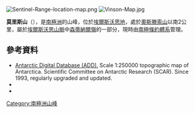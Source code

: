 {{coord|78|19|S|86|10|W|source:GNIS|display=title}}

[[Image:Sentinel-Range-location-map.png|thumb]]
[[Image:Vinson-Map.jpg|thumb]]

'''莫里斯山'''（{{lang-en|Mount Morris}}），是[[南極洲|南極洲]]的山峰，位於[[埃爾斯沃思地|埃爾斯沃思地]]，處於[[奧斯滕索山|奧斯滕索山]]以南2公里，屬於[[埃爾斯沃思山脈|埃爾斯沃思山脈]]中[[森蒂納爾嶺|森蒂納爾嶺]]的一部分，現時由[[南極條約體系|南極條約體系]]管理。

==參考資料==
* [http://www.add.scar.org Antarctic Digital Database (ADD).] {{Wayback|url=http://www.add.scar.org/ |date=20170305000653 }} Scale 1:250000 topographic map of Antarctica. Scientific Committee on Antarctic Research (SCAR). Since 1993, regularly upgraded and updated.
*{{cite gnis | type = antarid | id = 10269| name = Mount Morris | accessdate = 2013-11-08}}
*{{usgs-gazetteer|id=10269|name=Mount Morris}}

{{DEFAULTSORT:Mount Morris}}
[[Category:南極洲山峰|Category:南極洲山峰]]


{{EllsworthLand-geo-stub}}